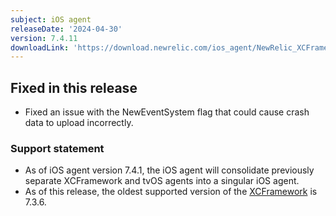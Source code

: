 ```yaml
---
subject: iOS agent
releaseDate: '2024-04-30'
version: 7.4.11
downloadLink: 'https://download.newrelic.com/ios_agent/NewRelic_XCFramework_Agent_7.4.11.zip'
---
```


## Fixed in this release

* Fixed an issue with the NewEventSystem flag that could cause crash data to upload incorrectly.

### Support statement

* As of iOS agent version 7.4.1, the iOS agent will consolidate previously separate XCFramework and tvOS agents into a singular iOS agent.
* As of this release, the oldest supported version of the [XCFramework](/docs/release-notes/mobile-release-notes/ios-release-notes/xcframework-agent-736) is 7.3.6.
